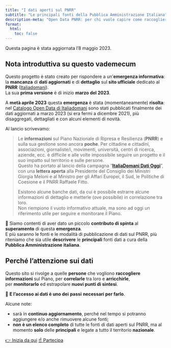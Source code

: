 ```yaml
---
title: "I dati aperti sul PNRR"
subtitle: "Le principali fonti della Pubblica Amministrazione Italiana"
description-meta: "Open Data PNRR: per chi vuole capire come raccogliere informazioni sul Piano - correlarle tra loro e arricchirle - e poi monitorarlo."
format:
  html:
    toc: false
---
```


::: {.callout-note}
Questa pagina è stata aggiornata l'8 maggio 2023.
:::

## Nota introduttiva su questo vademecum

Questo progetto è stato creato per rispondere a un'**emergenza informativa**: la **mancanza** di **dati aggiornati** e di **dettaglio** sul **sito ufficiale** dedicato al **PNRR** ([Italiadomani](https://www.italiadomani.gov.it/)).<br>
La sua **prima versione** è di inizio **marzo del 2023**.

A **metà aprile 2023** questa **emergenza** è stata (momentaneamente) **risolta**: nel [Catalogo Open Data di Italiadomani](https://www.italiadomani.gov.it/content/sogei-ng/it/it/catalogo-open-data.html?orderby=%40jcr%3Acontent%2FobservationDateInEvidence&sort=desc) sono stati pubblicati finalmente dei dati aggiornati a marzo 2023 (si era fermi a dicembre 2021), più disaggregati, dettagliati e con alcuni elementi di novità.

Al lancio scrivevamo:

> Le **informazioni** sul Piano Nazionale di Ripresa e Resilienza (**PNRR**) e sulla sua gestione sono ancora **poche**. Per cittadine e cittadini, associazioni, giornaliste/i, movimenti, università, centri di ricerca, aziende, ecc. è difficile e alle volte impossibile seguire un progetto e il suo impatto sul territorio e sulle persone.<br>
> Questo ha portato al lancio della campagna "[**ItaliaDomani Dati Oggi**](https://www.datibenecomune.it/2022/11/30/datioggi-pnrr-bene-comune/)", con una **lettera aperta** alla Presidente del Consiglio dei Ministri Giorgia Meloni e al Ministro per gli Affari Europei, il Sud, le Politiche di Coesione e il PNRR Raffaele Fitto.
>
> Esistono alcune banche dati, da cui è possibile estrarre alcune informazioni di dettaglio e metterle (ove possibile) in correlazione tra loro.<br>
> Non riempiono il vuoto informativo attuale, ma sono ad oggi un riferimento utile per seguire e monitorare il Piano.

🙌 Siamo contenti di aver dato un piccolo **contributo di spinta** al **superamento** di questa **emergenza**.<br>
E più saranno le fonti e le modalità di pubblicazione di dati sul PNRR, più riteniamo che sia utile **descrivere** le **principali** fonti dati a cura della **Pubblica Amministrazione italiana**.

::: {.callout-tip}

# Perché l'attenzione sui dati

Questo sito si rivolge a quelle **persone** che vogliono **raccogliere informazioni** sul Piano, per **correlarle** tra loro e **arricchirle**, per **monitorarlo** ed estrapolare **nuovi punti di sintesi**.

📍 **E l'accesso ai dati è uno dei** **passi** **necessari per farlo**.
:::


Alcune note:

- sarà in **continuo aggiornamento**, perché nel tempo si potranno aggiungere e/o anche rimuovere alcune fonti;
- **non è un elenco completo** di tutte le fonti di dati aperti sul PNRR, ma al momento **solo** delle **principali** e legate a tutto il territorio **nazionale**.

[[👉 Inizia da qui]{.btn .btn-primary}](introduzione.qmd) [[☝️ Partecipa]{.btn .btn-success}](partecipa.qmd)

